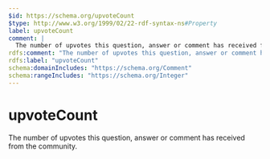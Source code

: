 ```yaml
---
$id: https://schema.org/upvoteCount
$type: http://www.w3.org/1999/02/22-rdf-syntax-ns#Property
label: upvoteCount
comment: |
  The number of upvotes this question, answer or comment has received from the community.
rdfs:comment: "The number of upvotes this question, answer or comment has received from the community."
rdfs:label: "upvoteCount"
schema:domainIncludes: "https://schema.org/Comment"
schema:rangeIncludes: "https://schema.org/Integer"
---
```


# upvoteCount

The number of upvotes this question, answer or comment has received from the community.

